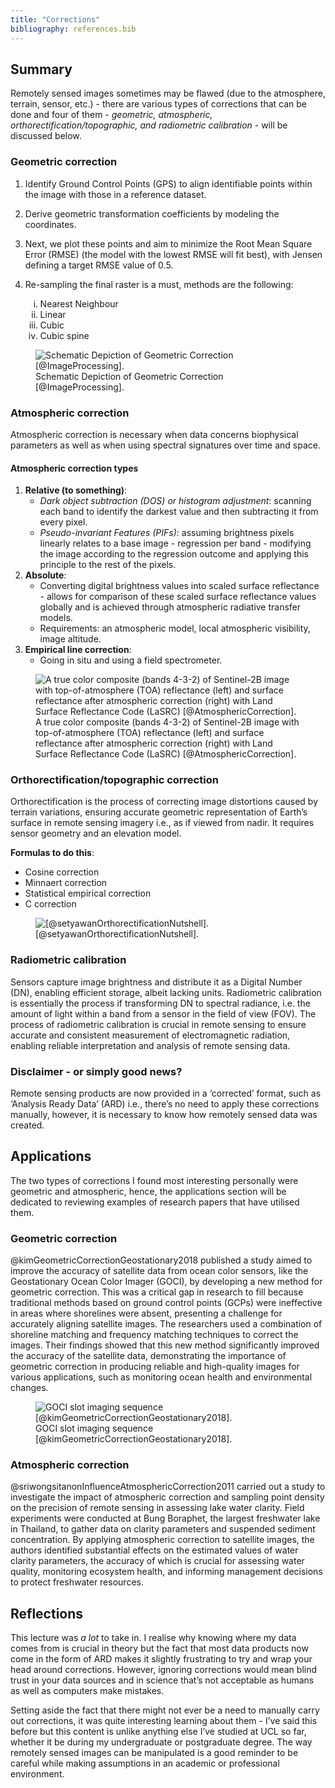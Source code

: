 ```yaml
---
title: "Corrections"
bibliography: references.bib
---
```


## Summary

Remotely sensed images sometimes may be flawed (due to the atmosphere, terrain, sensor, etc.) - there are various types of corrections that can be done and four of them - *geometric, atmospheric, orthorectification/topographic, and radiometric calibration* - will be discussed below.

### Geometric correction

1.  Identify Ground Control Points (GPS) to align identifiable points within the image with those in a reference dataset.

2.  Derive geometric transformation coefficients by modeling the coordinates.

3.  Next, we plot these points and aim to minimize the Root Mean Square Error (RMSE) (the model with the lowest RMSE will fit best), with Jensen defining a target RMSE value of 0.5.

4.  Re-sampling the final raster is a must, methods are the following:

    i)  Nearest Neighbour
    ii) Linear
    iii) Cubic
    iv) Cubic spine

![Schematic Depiction of Geometric Correction [@ImageProcessing].](geometric-correction.png)

### Atmospheric correction

Atmospheric correction is necessary when data concerns biophysical parameters as well as when using spectral signatures over time and space.

#### **Atmospheric correction types**

1.  **Relative (to something)**:
    -   *Dark object subtraction (DOS) or histogram adjustment*: scanning each band to identify the darkest value and then subtracting it from every pixel.
    -   *Pseudo-invariant Features (PIFs)*: assuming brightness pixels linearly relates to a base image - regression per band - modifying the image according to the regression outcome and applying this principle to the rest of the pixels.
2.  **Absolute**:
    -   Converting digital brightness values into scaled surface reflectance - allows for comparison of these scaled surface reflectance values globally and is achieved through atmospheric radiative transfer models.
    -   Requirements: an atmospheric model, local atmospheric visibility, image altitude.
3.  **Empirical line correction**:
    -   Going in situ and using a field spectrometer.

![A true color composite (bands 4-3-2) of Sentinel-2B image with top-of-atmosphere (TOA) reflectance (left) and surface reflectance after atmospheric correction (right) with Land Surface Reflectance Code (LaSRC) [@AtmosphericCorrection].](atmospheric-correction.png)

### Orthorectification/topographic correction

Orthorectification is the process of correcting image distortions caused by terrain variations, ensuring accurate geometric representation of Earth's surface in remote sensing imagery i.e., as if viewed from nadir. It requires sensor geometry and an elevation model.

**Formulas to do this**:

-   Cosine correction
-   Minnaert correction
-   Statistical empirical correction
-   C correction

![[@setyawanOrthorectificationNutshell].](orthorectification.png)

### Radiometric calibration

Sensors capture image brightness and distribute it as a Digital Number (DN), enabling efficient storage, albeit lacking units. Radiometric calibration is essentially the process if transforming DN to spectral radiance, i.e. the amount of light within a band from a sensor in the field of view (FOV). The process of radiometric calibration is crucial in remote sensing to ensure accurate and consistent measurement of electromagnetic radiation, enabling reliable interpretation and analysis of remote sensing data.

### Disclaimer - or simply good news?

Remote sensing products are now provided in a 'corrected' format, such as 'Analysis Ready Data' (ARD) i.e., there's no need to apply these corrections manually, however, it is necessary to know how remotely sensed data was created.

## Applications

The two types of corrections I found most interesting personally were geometric and atmospheric, hence, the applications section will be dedicated to reviewing examples of research papers that have utilised them.

### Geometric correction

@kimGeometricCorrectionGeostationary2018 published a study aimed to improve the accuracy of satellite data from ocean color sensors, like the Geostationary Ocean Color Imager (GOCI), by developing a new method for geometric correction. This was a critical gap in research to fill because traditional methods based on ground control points (GCPs) were ineffective in areas where shorelines were absent, presenting a challenge for accurately aligning satellite images. The researchers used a combination of shoreline matching and frequency matching techniques to correct the images. Their findings showed that this new method significantly improved the accuracy of the satellite data, demonstrating the importance of geometric correction in producing reliable and high-quality images for various applications, such as monitoring ocean health and environmental changes.

![GOCI slot imaging sequence [@kimGeometricCorrectionGeostationary2018].](GOCI.png)

### Atmospheric correction

@sriwongsitanonInfluenceAtmosphericCorrection2011 carried out a study to investigate the impact of atmospheric correction and sampling point density on the precision of remote sensing in assessing lake water clarity. Field experiments were conducted at Bung Boraphet, the largest freshwater lake in Thailand, to gather data on clarity parameters and suspended sediment concentration. By applying atmospheric correction to satellite images, the authors identified substantial effects on the estimated values of water clarity parameters, the accuracy of which is crucial for assessing water quality, monitoring ecosystem health, and informing management decisions to protect freshwater resources.

## Reflections

This lecture was *a lot* to take in. I realise why knowing where my data comes from is crucial in theory but the fact that most data products now come in the form of ARD makes it slightly frustrating to try and wrap your head around corrections. However, ignoring corrections would mean blind trust in your data sources and in science that's not acceptable as humans as well as computers make mistakes.

Setting aside the fact that there might not ever be a need to manually carry out corrections, it was quite interesting learning about them - I've said this before but this content is unlike anything else I've studied at UCL so far, whether it be during my undergraduate or postgraduate degree. The way remotely sensed images can be manipulated is a good reminder to be careful while making assumptions in an academic or professional environment.
